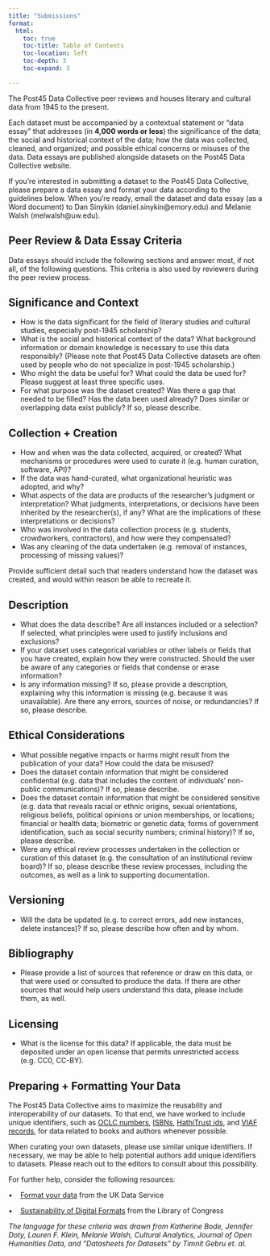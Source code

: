 ```yaml
---
title: "Submissions"
format: 
  html:
    toc: true
    toc-title: Table of Contents
    toc-location: left
    toc-depth: 3
    toc-expand: 3

---
```


The Post45 Data Collective peer reviews and houses literary and cultural data from 1945 to the present.

Each dataset must be accompanied by a contextual statement or “data essay” that addresses (in **4,000 words or less**) the significance of the data; the social and historical context of the data; how the data was collected, cleaned, and organized; and possible ethical concerns or misuses of the data. Data essays are published alongside datasets on the Post45 Data Collective website.

If you’re interested in submitting a dataset to the Post45 Data Collective, please prepare a data essay and format your data according to the guidelines below. When you’re ready, email the dataset and data essay (as a Word document) to Dan Sinykin (daniel.sinykin@emory.edu)  and Melanie Walsh (melwalsh@uw.edu).

Peer Review & Data Essay Criteria
---------------------------------

Data essays should include the following sections and answer most, if not all, of the following questions. This criteria is also used by reviewers during the peer review process.

Significance and Context 
-------------------------

*   How is the data significant for the field of literary studies and cultural studies, especially post-1945 scholarship?
*   What is the social and historical context of the data? What background information or domain knowledge is necessary to use this data responsibly? (Please note that Post45 Data Collective datasets are often used by people who do not specialize in post-1945 scholarship.)
*   Who might the data be useful for? What could the data be used for? Please suggest at least three specific uses.
*   For what purpose was the dataset created? Was there a gap that needed to be filled? Has the data been used already? Does similar or overlapping data exist publicly? If so, please describe.

Collection + Creation
---------------------

*   How and when was the data collected, acquired, or created? What mechanisms or procedures were used to curate it (e.g. human curation, software, API)?
*   If the data was hand-curated, what organizational heuristic was adopted, and why?
*   What aspects of the data are products of the researcher’s judgment or interpretation? What judgments, interpretations, or decisions have been inherited by the researcher(s), if any? What are the implications of these interpretations or decisions?
*   Who was involved in the data collection process (e.g. students, crowdworkers, contractors), and how were they compensated?
*   Was any cleaning of the data undertaken (e.g. removal of instances, processing of missing values)?

Provide sufficient detail such that readers understand how the dataset was created, and would within reason be able to recreate it.

Description
-----------

*   What does the data describe? Are all instances included or a selection? If selected, what principles were used to justify inclusions and exclusions?
*   If your dataset uses categorical variables or other labels or fields that you have created, explain how they were constructed. Should the user be aware of any categories or fields that condense or erase information?
*   Is any information missing? If so, please provide a description, explaining why this information is missing (e.g. because it was unavailable). Are there any errors, sources of noise, or redundancies? If so, please describe.

Ethical Considerations
----------------------

*   What possible negative impacts or harms might result from the publication of your data? How could the data be misused?
*   Does the dataset contain information that might be considered confidential (e.g. data that includes the content of individuals’ non-public communications)? If so, please describe.
*   Does the dataset contain information that might be considered sensitive (e.g. data that reveals racial or ethnic origins, sexual orientations, religious beliefs, political opinions or union memberships, or locations; financial or health data; biometric or genetic data; forms of government identification, such as social security numbers; criminal history)? If so, please describe.
*   Were any ethical review processes undertaken in the collection or curation of this dataset (e.g. the consultation of an institutional review board)? If so, please describe these review processes, including the outcomes, as well as a link to supporting documentation.

Versioning
----------

*   Will the data be updated (e.g. to correct errors, add new instances, delete instances)? If so, please describe how often and by whom.

Bibliography
------------

*   Please provide a list of sources that reference or draw on this data, or that were used or consulted to produce the data. If there are other sources that would help users understand this data, please include them, as well.

Licensing
---------

*   What is the license for this data? If applicable, the data must be deposited under an open license that permits unrestricted access (e.g. CC0, CC-BY).


Preparing + Formatting Your Data
--------------------------------

The Post45 Data Collective aims to maximize the reusability and interoperability of our datasets. To that end, we have worked to include unique identifiers, such as [OCLC numbers](https://en.wikipedia.org/wiki/OCLC#Identifiers_and_linked_data), [ISBNs](https://en.wikipedia.org/wiki/ISBN), [HathiTrust ids](https://www.hathitrust.org/hathifiles_description), and [VIAF records](https://en.wikipedia.org/wiki/Virtual_International_Authority_File), for data related to books and authors whenever possible.

When curating your own datasets, please use similar unique identifiers. If necessary, we may be able to help potential authors add unique identifiers to datasets. Please reach out to the editors to consult about this possibility.

For further help, consider the following resources:

•    [Format your data](https://www.ukdataservice.ac.uk/manage-data/format.aspx) from the UK Data Service

•    [Sustainability of Digital Formats](http://Sustainability of Digital Formats) from the Library of Congress


_The language for these criteria was drawn from Katherine Bode, Jennifer Doty, Lauren F. Klein, Melanie Walsh, Cultural Analytics, Journal of Open Humanities Data, and “Datasheets for Datasets” by Timnit Gebru et. al._

